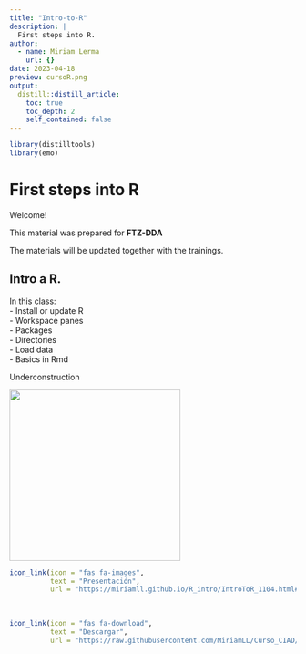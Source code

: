 ```yaml
---
title: "Intro-to-R"
description: |
  First steps into R.
author:
  - name: Miriam Lerma
    url: {}
date: 2023-04-18
preview: cursoR.png
output:
  distill::distill_article:
    toc: true
    toc_depth: 2
    self_contained: false
---
```


```r
library(distilltools)
library(emo)
```

# First steps into R

Welcome!

This material was prepared for **FTZ-DDA**

The materials will be updated together with the trainings.

## Intro a R.
In this class: <br>
- Install or update R  
- Workspace panes  
- Packages  
- Directories  
- Load data  
- Basics in Rmd  



Underconstruction

<html>
<body>
   <left>
      <a href="https://miriamll.github.io/R_intro/IntroToR_1104.html#1"><img src="https://media.tenor.com/MRCIli40TYoAAAAi/under-construction90s-90s.gif" style="width:300px"></a>
   </left>
</body>
</html>

```r
icon_link(icon = "fas fa-images",
          text = "Presentación",
          url = "https://miriamll.github.io/R_intro/IntroToR_1104.html#1")
```

<br>

```r
icon_link(icon = "fas fa-download",
          text = "Descargar",
          url = "https://raw.githubusercontent.com/MiriamLL/Curso_CIAD/main/Pdfs/Clase1-Intro.pdf")
```

